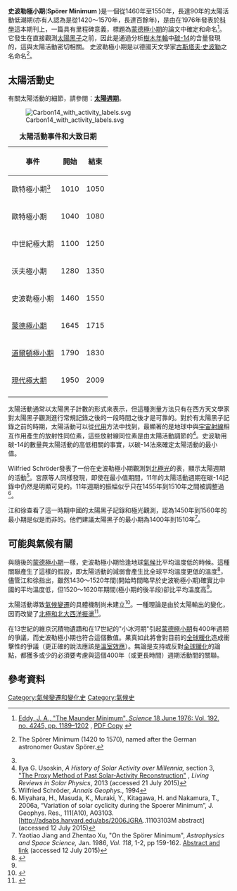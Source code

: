 '''史波勒極小期'''('''Spörer Minimum''' )是一個從1460年至1550年，長達90年的太陽活動低潮期(亦有人認為是從1420〜1570年，長達百餘年)，是由{{link-en|John A. Eddy}}在1976年發表於[[科學_(期刊)|科學]]這本期刊上，一篇具有里程碑意義，標題為[[蒙德極小期|蒙德極小期]]的論文中確定和命名<ref name="MM_PAPER">[http://www.sciencemag.org/cgi/content/citation/192/4245/1189 Eddy, J. A., "The Maunder Minimum", ''Science'' 18 June 1976: Vol. 192. no. 4245, pp. 1189–1202] {{Wayback|url=http://www.sciencemag.org/cgi/content/citation/192/4245/1189 |date=20090210020950 }}, [http://bill.srnr.arizona.edu/classes/182h/Climate/Solar/Maunder%20Minimum.pdf PDF Copy] {{Wayback|url=http://bill.srnr.arizona.edu/classes/182h/Climate/Solar/Maunder%20Minimum.pdf |date=20100216030712 }}</ref>。它發生在直接觀測[[太陽黑子|太陽黑子]]之前，因此是通過分析[[樹輪年代學|樹木年輪]]中[[碳-14|碳-14]]的含量發現的，這與太陽活動密切相關。  史波勒極小期是以德國天文學家[[古斯塔夫·史波勒|古斯塔夫·史波勒]]之名命名<ref name=ucar>{{cite web
  | title = History of Sunspot Observations
  | url = http://www.windows.ucar.edu/tour/link=/sun/activity/sunspot_history.html&edu=high
  | accessdate = 4 February 2009
  | archive-date = 2009-02-07
  | archive-url = https://web.archive.org/web/20090207031602/http://www.windows.ucar.edu/tour/link%3D/sun/activity/sunspot_history.html%26edu%3Dhigh
  | dead-url = no
  }}
The Spörer Minimum (1420 to 1570), named after the German astronomer Gustav Spörer.</ref>。

== 太陽活動史 ==

有關太陽活動的細節，請參閱：'''[[太陽週期|太陽週期]]'''。

[[Image:Carbon14_with_activity_labels.svg|thumb]]

{| class="wikitable"
|+ '''太陽活動事件和大致日期'''
|-
! 事件 !! 開始 !! 結束
|-
| 歐特極小期<ref name=ucar />|| 1010 || 1050
|-
| 歐特極小期 || 1040 || 1080
|-
| 中世紀極大期 || 1100 || 1250
|-
| 沃夫極小期 || 1280 || 1350
|-
| 史波勒極小期 || 1460 || 1550
|-
| [[蒙德極小期|蒙德極小期]] || 1645 || 1715
|-
| [[道爾頓極小期|道爾頓極小期]] || 1790 || 1830
|-
| [[現代極大期|現代極大期]] || 1950 || 2009
|-
|}

太陽活動通常以太陽黑子計數的形式來表示，但這種測量方法只有在西方天文學家對太陽黑子觀測進行常規記錄之後的一段時間之後才是可靠的。對於有太陽黑子記錄之前的時期，太陽活動可以從[[气候代理|代用]]方法中找到，最顯著的是地球中與[[宇宙射線|宇宙射線]]相互作用產生的放射性同位素，這些放射線同位素是由太陽活動調節的<ref>Ilya G. Usoskin, ''A History of Solar Activity over Millennia,'' section 3, 
[http://solarphysics.livingreviews.org/Articles/lrsp-2013-1/articlese3.html "The Proxy Method of Past Solar-Activity Reconstruction"] {{Wayback|url=http://solarphysics.livingreviews.org/Articles/lrsp-2013-1/articlese3.html |date=20160404215056 }}, ''Living Reviews in Solar Physics'', 2013 (accessed 21 July 2015)</ref>。史波勒用碳-14的數量與太陽活動的高低相關的事實，以碳-14法來確定太陽活動的最小值。

Wilfried Schröder發表了一份在史波勒極小期觀測到[[極光|北極光]]的表，顯示太陽週期的活動<ref>Wilfried Schröder, ''Annals Geophys.'', 1994</ref>。宮原等人同樣發現，即使在最小值期間，11年的太陽活動週期在碳-14記錄中仍然是明顯可見的。11年週期的振幅似乎只在1455年到1510年之間被調整過<ref>Miyahara, H., Masuda, K., Muraki, Y., Kitagawa, H. and Nakamura, T., 2006a, “Variation of solar cyclicity during the Spoerer Minimum”, J. Geophys. Res., 111(A10), A03103. [http://adsabs.harvard.edu/abs/2006JGRA..11103103M abstract] (accessed 12 July 2015)</ref>。

江和徐查看了這一時期中國的太陽黑子記錄和極光觀測，認為1450年到1560年的最小期是似是而非的。他們建議太陽黑子的最小期為1400年到1510年<ref name="Jiang1986">Yaotiao Jiang and Zhentao Xu, "On the Spörer Minimum", ''Astrophysics and Space Science,'' Jan. 1986, ''Vol. 118'', 1-2, pp 159-162. [https://link.springer.com/article/10.1007/BF00651121 Abstract and link] {{Wayback|url=https://link.springer.com/article/10.1007/BF00651121 |date=20200325011514 }} (accessed 12 July 2015)</ref>。

== 可能與氣候有關 ==
與隨後的[[蒙德極小期|蒙德極小期]]一樣，史波勒極小期恰逢地球[[氣候|氣候]]比平均溫度低的時候。這種關聯產生了這樣的假設，即太陽活動的減弱會產生比全球平均溫度更低的溫度<ref name=nasa_1>{{cite web
  | title = The Sun's Chilly Impact on Earth
  | url = http://www.giss.nasa.gov/research/news/20011206/
  | date = December 6, 2001
  | accessdate = 2009-04-04
  | archive-date = 2021-04-17
  | archive-url = https://web.archive.org/web/20210417171026/https://www.giss.nasa.gov/research/news/20011206/
  | dead-url = no
  }}</ref>，儘管江和徐指出，雖然1430〜1520年間(開始時間略早於史波勒極小期)確實比中國的平均溫度低，但1520〜1620年期間(極小期的後半段)卻比平均溫度高<ref name="Jiang1986" />。

太陽活動導致[[氣候變遷|氣候變遷]]的具體機制尚未建立<ref name=ucar_2>{{cite web
  | title = The Medieval Warm Period
  | url = http://www.windows.ucar.edu/tour/link=/earth/climate/medieval_warm_period.html&edu=high
  | accessdate = 4 February 2009
  | archive-date = 2008-12-01
  | archive-url = https://web.archive.org/web/20081201045628/http://www.windows.ucar.edu/tour/link%3D/earth/climate/medieval_warm_period.html%26edu%3Dhigh
  | dead-url = no
  }}</ref>{{not in citation|date=February 2018}}。一種理論是由於太陽輸出的變化，因而改變了[[北極振盪|北極和北大西洋振盪]]<ref>
{{cite journal | first1 = T. | first2 = A.| last2 = Schmidt| last3 = Mann| first3 = E. | first4 = D.| last4 = Rind | first5 = A. | title = Solar Forcing of Regional Climate Change During the Maunder Minimum | journal = Science| last5 = Waple | volume = 294 | issue = 5549 | pages = 2149–2152 | date=Dec 2001 | issn = 0036-8075| pmid = 11739952| last1 = Shindell | doi = 10.1126/science.1064363 |bibcode = 2001Sci...294.2149S | hdl = 2060/20020049982| hdl-access = free }}</ref>。

在13世紀的維京沉積物遺蹟和在17世紀的"小冰河期"引起[[蒙德極小期|蒙德極小期]]有400年週期的爭議，而史波勒極小期也符合這個數值。果真如此將會對目前的[[全球暖化|全球暖化]]造成衝擊性的爭議（更正確的說法應該是[[溫室效應|溫室效應]]）。無論是支持或反對[[全球暖化|全球暖化]]的論點，都獲多或少的必須要考慮與這個400年（或更長時間）週期活動間的關聯。

== 參考資料 ==
{{reflist|colwidth=25em}}

{{DEFAULTSORT:Sporer Minimum}}
[[Category:氣候變遷和變化史|Category:氣候變遷和變化史]]
[[Category:氣候史|Category:氣候史]]